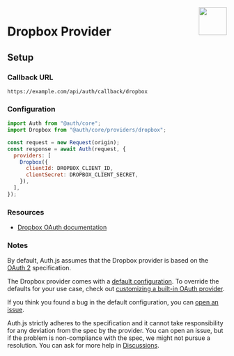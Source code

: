 
<img align="right" src="/img/providers/dropbox.svg" height="64" width="64" />

# Dropbox Provider

## Setup

### Callback URL

```
https://example.com/api/auth/callback/dropbox
```

### Configuration

```js
import Auth from "@auth/core";
import Dropbox from "@auth/core/providers/dropbox";

const request = new Request(origin);
const response = await Auth(request, {
  providers: [
    Dropbox({
      clientId: DROPBOX_CLIENT_ID,
      clientSecret: DROPBOX_CLIENT_SECRET,
    }),
  ],
});
```

### Resources

- [Dropbox OAuth documentation](https://developers.dropbox.com/oauth-guide)

### Notes

By default, Auth.js assumes that the Dropbox provider is
based on the [OAuth 2](https://www.rfc-editor.org/rfc/rfc6749.html) specification.

<Callout type="info">

The Dropbox provider comes with a [default configuration](https://github.com/nextauthjs/next-auth/blob/main/packages/core/src/providers/dropbox.ts).
To override the defaults for your use case, check out [customizing a built-in OAuth provider](https://authjs.dev/guides/providers/custom-provider#override-default-options).

</Callout>

If you think you found a bug in the default configuration, you can [open an issue](https://authjs.dev/new/provider-issue).

Auth.js strictly adheres to the specification and it cannot take responsibility for any deviation from
the spec by the provider. You can open an issue, but if the problem is non-compliance with the spec,
we might not pursue a resolution. You can ask for more help in [Discussions](https://authjs.dev/new/github-discussions).
